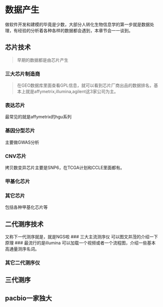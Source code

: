 \mainmatter

# 数据产生 {#sequencing}

做软件开发和建模的毕竟是少数，大部分人转化生物信息学的第一步就是数据处理，有经验的分析着各种各样的数据都会遇到，本章节会一一谈到。

## 芯片技术

> 早期的数据都是由芯片产生

### 三大芯片制造商

> 在GEO数据库里面查看GPL信息，就可以看到芯片厂商出品的数据排名，基本上就是affymetrix,illumina,agilent这3家公司为主。


### 表达芯片
最常见的就是affymetrix的hgu系列

### 基因分型芯片
主要做GWAS分析

### CNV芯片
拷贝数变异芯片主要是SNP6，在TCGA计划和CCLE里面都有。

### 甲基化芯片

### 其它芯片
包括各种甲基化芯片等

## 二代测序技术
又称下一代测序就是，就是NGS啦
### 三大主流测序仪
可以图文并茂的介绍一下原理
### 最流行的是illumina
可以加载一个视频或者一个流程图，介绍一些基本高通量测序名词。

### 其它二代测序仪

## 三代测序

## pacbio一家独大




